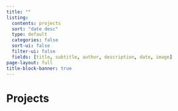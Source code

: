 ```yaml
---
title: ""
listing:
  contents: projects
  sort: "date desc"
  type: default
  categories: false
  sort-ui: false
  filter-ui: false
  fields: [title, subtitle, author, description, date, image] 
page-layout: full
title-block-banner: true
---
```


# Projects

<br>